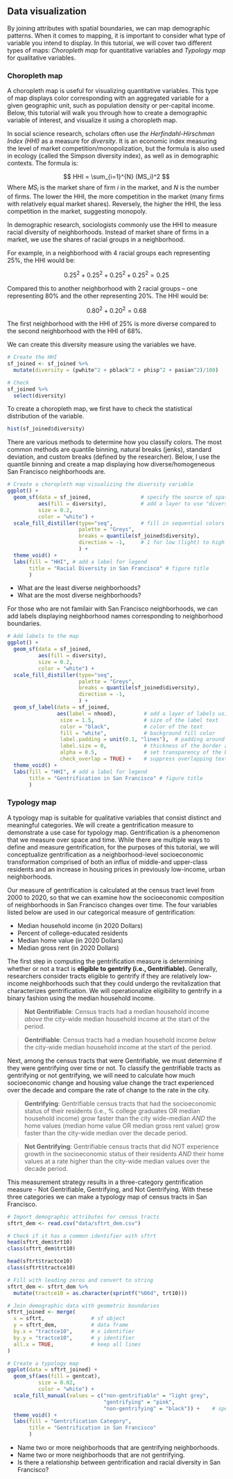 ## Data visualization

By joining attributes with spatial boundaries, we can map demographic patterns. When it comes to mapping, it is important to consider what type of variable you intend to display. In this tutorial, we will cover two different types of maps: *Choropleth map* for quantitative variables and *Typology map* for qualitative variables.

### Choropleth map

A choropleth map is useful for visualizing quantitative variables. This type of map displays color corresponding with an aggregated variable for a given geographic unit, such as population density or per-capital income. Below, this tutorial will walk you through how to create a demographic variable of interest, and visualize it using a choropleth map.

In social science research, scholars often use *the Herfindahl-Hirschman Index (HHI)* as a measure for *diversity*. It is an economic index measuring the level of market competition/monopolization, but the formula is also used in ecology (called the Simpson diversity index), as well as in demographic contexts. The formula is:

$$
HHI = \sum_{i=1}^{N} (MS_i)^2
$$
Where $MS_i$ is the market share of firm $i$ in the market, and $N$ is the number of firms. The lower the HHI, the more competition in the market (many firms with relatively equal market shares). Reversely, the higher the HHI, the less competition in the market, suggesting monopoly.

In demographic research, sociologists commonly use the HHI to measure racial diversity of neighborhoods. Instead of market share of firms in a market, we use the shares of racial groups in a neighborhood.

For example, in a neighborhood with 4 racial groups each representing 25%, the HHI would be:

$$
0.25^2 + 0.25^2 + 0.25^2 + 0.25^2 = 0.25
$$

Compared this to another neighborhood with 2 racial groups -- one representing 80% and the other representing 20%. The HHI would be:

$$
0.80^2 + 0.20^2 = 0.68 
$$

The first neighborhood with the HHI of 25% is more diverse compared to the second neighborhood with the HHI of 68%.

We can create this diversity measure using the variables we have.

```r
# Create the HHI 
sf_joined <- sf_joined %>% 
  mutate(diversity = (pwhite^2 + pblack^2 + phisp^2 + pasian^2)/100)

# Check
sf_joined %>%
  select(diversity)
```

To create a choropleth map, we first have to check the statistical distribution of the variable. 

```r
hist(sf_joined$diversity)
```

There are various methods to determine how you classify colors. The most common methods are quantile binning, natural breaks (jenks), standard deviation, and custom breaks (defined by the researcher). Below, I use the quantile binning and create a map displaying how diverse/homogeneous San Francisco neighborhoods are. 

```r
# Create a choropleth map visualizing the diversity variable
ggplot() + 
  geom_sf(data = sf_joined,                # specify the source of spatial data
          aes(fill = diversity),           # add a layer to use "diversity" to fill colors
          size = 0.2,
          color = "white") + 
  scale_fill_distiller(type="seq",         # fill in sequential colors 
                       palette = "Greys",
                       breaks = quantile(sf_joined$diversity),
                       direction = -1,     # 1 for low (light) to high (dark), -1 for reverse
                       ) +
  theme_void() +
  labs(fill = "HHI", # add a label for legend
       title = "Racial Diversity in San Francisco" # figure title
       ) 
```

 - What are the least diverse neighborhoods?
 - What are the most diverse neighborhoods?
 
For those who are not familair with San Francisco neighborhoods, we can add labels displaying neighborhood names corresponding to neighborhood boundaries.

```r
# Add labels to the map
ggplot() + 
  geom_sf(data = sf_joined, 
          aes(fill = diversity),  
          size = 0.2,
          color = "white") + 
  scale_fill_distiller(type="seq",
                       palette = "Greys",
                       breaks = quantile(sf_joined$diversity),
                       direction = -1, 
                       ) +
  geom_sf_label(data = sf_joined,
                aes(label = nhood),         # add a layer of labels using the nhood variable
                 size = 1.5,                # size of the label text
                 color = "black",           # color of the text
                 fill = "white",            # background fill color
                 label.padding = unit(0.1, "lines"),  # padding around the text
                 label.size = 0,            # thickness of the border around the label
                 alpha = 0.5,               # set transparency of the background
                 check_overlap = TRUE) +    # suppress overlapping texts
  theme_void() +
  labs(fill = "HHI", # add a label for legend
       title = "Gentrification in San Francisco" # figure title
       ) 
```


### Typology map

A typology map is suitable for qualitative variables that consist distinct and meaningful categories. We will create a gentrification measure to demonstrate a use case for typology map. Gentrification is a phenomenon that we measure over space and time. While there are multiple ways to define and measure gentrification, for the purposes of this tutorial, we will conceptualize gentrification as a neighborhood-level socioeconomic transformation comprised of both an influx of middle-and upper-class residents and an increase in housing prices in previously low-income, urban neighborhoods.

Our measure of gentrification is calculated at the census tract level from 2000 to 2020, so that we can examine how the socioeconomic composition of neighborhoods in San Francisco changes over time. The four variables listed below are used in our categorical measure of gentrification: 

 * Median household income (in 2020 Dollars)
 * Percent of college-educated residents 
 * Median home value (in 2020 Dollars)
 * Median gross rent (in 2020 Dollars)  
  
The first step in computing the gentrification measure is determining whether or not a tract is **eligible to gentrify (i.e., Gentrifiable).** Generally, researchers consider tracts eligible to gentrify if they are relatively low-income neighborhoods such that they could undergo the revitalization that characterizes gentrification. We will operationalize eligibility to gentrify in a binary fashion using the median household income.

>  **Not Gentrifiable**: Census tracts had a median household income *above* the city-wide median household income at the start of the period. 

> **Gentrifiable**: Census tracts had a median household income *below* the city-wide median household income at the start of the period. 

Next, among the census tracts that were Gentrifiable, we must determine if they were gentrifying over time or not. To classify the gentrifiable tracts as gentrifying or not gentrifying, we will need to calculate how much socioeconomic change and housing value change the tract experienced over the decade and compare the rate of change to the rate in the city. 

> **Gentrifying**: Gentrifiable census tracts that had the socioeconomic status of their residents (i.e., % college graduates OR median household income) grow faster than the city wide-median *AND* the home values (median home value OR median gross rent value) grow faster than the city-wide median over the decade period. 

> **Not Gentrifying**: Gentrifiable census tracts that did NOT experience growth in the socioeconomic status of their residents *AND* their home values at a rate higher than the city-wide median values over the decade period.

This measurement strategy results in a three-category gentrification measure - Not Gentrifiable, Gentrifying, and Not Gentrifying. With these three categories we can make a typology map of census tracts in San Francisco.

```r
# Import demographic attributes for census tracts
sftrt_dem <- read.csv("data/sftrt_dem.csv")

# Check if it has a common identifier with sftrt
head(sftrt_dem$trt10)
class(sftrt_dem$trt10)

head(sftrt$tractce10)
class(sftrt$tractce10)

# Fill with leading zeros and convert to string
sftrt_dem <- sftrt_dem %>%
  mutate(tractce10 = as.character(sprintf("%06d", trt10)))

# Join demographic data with geometric boundaries
sftrt_joined <- merge(
  x = sftrt,               # sf object
  y = sftrt_dem,           # data frame
  by.x = "tractce10",      # x identifier
  by.y = "tractce10",      # y identifier
  all.x = TRUE,            # keep all lines
)

```

```r
# Create a typology map
ggplot(data = sftrt_joined) + 
  geom_sf(aes(fill = gentcat), 
          size = 0.02,
          color = "white") +
  scale_fill_manual(values = c("non-gentrifiable" = "light grey", 
                               "gentrifying" = "pink", 
                               "non-gentrifying" = "black")) +    # specify color corresponding to each category
  theme_void() +
  labs(fill = "Gentrification Category", 
       title = "Gentrification in San Francisco"
       )
```

 - Name two or more neighborhoods that are gentrifying neighborhoods.
 - Name two or more neighborhoods that are not gentrifying.
 - Is there a relationship between gentrification and racial diversity in San Francisco?


